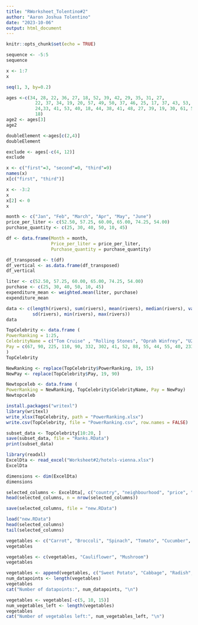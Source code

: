 ```yaml
---
title: "RWorksheet_Tolentino#2"
author: "Aaron Joshua Tolentino"
date: "2023-10-06"
output: html_document
---
```


```r
knitr::opts_chunk$set(echo = TRUE)
```

```r
sequence <- -5:5
sequence

```
```r
x <- 1:7
x
```
```r
seq(1, 3, by=0.2)
```
```r
ages <-c(34, 28, 22, 36, 27, 18, 52, 39, 42, 29, 35, 31, 27,
           22, 37, 34, 19, 20, 57, 49, 50, 37, 46, 25, 17, 37, 43, 53, 41, 51, 35,
           24,33, 41, 53, 40, 18, 44, 38, 41, 48, 27, 39, 19, 30, 61, 54, 58, 26,
           18)
age2 <- ages[3]
age2
```
```r
doubleElement <-ages[c(2,4)]
doubleElement
```
```r
exclude <- ages[-c(4, 12)]
exclude
```

```r
x <- c("first"=3, "second"=0, "third"=9)
names(x)
x[c("first", "third")]
```

```r
x <- -3:2
x
x[2] <- 0
x
```
```r
month <- c("Jan", "Feb", "March", "Apr", "May", "June")
price_per_liter <- c(52.50, 57.25, 60.00, 65.00, 74.25, 54.00)
purchase_quantity <- c(25, 30, 40, 50, 10, 45)

df <- data.frame(Month = month, 
                 Price_per_liter = price_per_liter,
                 Purchase_quantity = purchase_quantity)

df_transposed <- t(df)
df_vertical <- as.data.frame(df_transposed)
df_vertical
```

```r
liter <- c(52.50, 57.25, 60.00, 65.00, 74.25, 54.00)
purchase <- c(25, 30, 40, 50, 10, 45)
expenditure_mean <- weighted.mean(liter, purchase)
expenditure_mean
```
```r
data <- c(length(rivers), sum(rivers), mean(rivers), median(rivers), var(rivers),
          sd(rivers), min(rivers), max(rivers))
data
```
```r
TopCelebrity <- data.frame (
PowerRanking = 1:25,
CelebrityName = c("Tom Cruise" , "Rolling Stones", "Oprah Winfrey", "U2","Tiger Woods", "Steven Spielberg", "Howard Stern", "50 Cent", "Cast of the Sopranos", "Dan Brown", "Bruce Springsteen", "Donald Trump", "Muhammad Ali", "Paul McCartney", "George Lucas", "Elton John", "David Letterman", "Phil Mickelson", "J.K Rowling", "Bradd Pitt", "Peter Jackson", "Dr. Phil McGraw", "Jay Lenon", "Celine Dion", "Kobe Bryant"),
Pay = c(67, 90, 225, 110, 90, 332, 302, 41, 52, 88, 55, 44, 55, 40, 233, 34, 40, 47, 75, 25, 39, 45, 32, 40, 31)
)
TopCelebrity
```
```r
NewRanking <- replace(TopCelebrity$PowerRanking, 19, 15)
NewPay <- replace(TopCelebrity$Pay, 19, 90)

Newtopceleb <- data.frame (
PowerRanking = NewRanking, TopCelebrity$CelebrityName, Pay = NewPay)
Newtopceleb
```
```r
install.packages("writexl")
library(writexl)
write_xlsx(TopCelebrity, path = "PowerRanking.xlsx")
write.csv(TopCelebrity, file = "PowerRanking.csv", row.names = FALSE)
```
```r
subset_data <- TopCelebrity[10:20, ]
save(subset_data, file = "Ranks.RData")
print(subset_data)
```
```r
library(readxl)
ExcelDta <- read_excel("Worksheet#2/hotels-vienna.xlsx")
ExcelDta
```
```r
dimensions <- dim(ExcelDta)
dimensions
```
```r
selected_columns <- ExcelDta[, c("country", "neighbourhood", "price", "stars", "accommodation_type", "rating")]
head(selected_columns, n = nrow(selected_columns))
```
```r
save(selected_columns, file = "new.RData")
```

```r
load("new.RData")
head(selected_columns)
tail(selected_columns)
```

```r
vegetables <- c("Carrot", "Broccoli", "Spinach", "Tomato", "Cucumber", "Bell Pepper", "Eggplant", "Zucchini", "Kale", "Asparagus")
vegetables
```

```r
vegetables <- c(vegetables, "Cauliflower", "Mushroom")
vegetables
```

```r
vegetables <- append(vegetables, c("Sweet Potato", "Cabbage", "Radish", "Artichoke"), after = 5)
num_datapoints <- length(vegetables)
vegetables
cat("Number of datapoints:", num_datapoints, "\n")
```

```r
vegetables <- vegetables[-c(5, 10, 15)]
num_vegetables_left <- length(vegetables)
vegetables
cat("Number of vegetables left:", num_vegetables_left, "\n")
```
